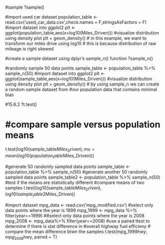 #sample
?sample()



#import used car dataset
population_table <- read.csv('used_car_data.csv',check.names = F,stringsAsFactors = F) 
#import dataset into ggplot2
plt <- ggplot(population_table,aes(x=log10(Miles_Driven))) 
#visualize distribution using density plot
plt + geom_density() 
# in this example, we want to transform our miles drive using log10 
# this is because distribution of raw mileage is right skewed 

#create a sample dataset using dplyr's sample_n() function
?sample_n()

#randomly sample 50 data points
sample_table <- population_table %>% sample_n(50) 
#import dataset into ggplot2
plt <- ggplot(sample_table,aes(x=log10(Miles_Driven))) 
#visualize distribution using density plot
plt + geom_density() 
# by using sample_n we can create a random sample dataset from 
#our population data that contains minimal bias 

#15.6.2
?t.test()

# #compare sample versus population means
t.test(log10(sample_table$Miles_Driven),mu=mean(log10(population_table$Miles_Driven)))


#generate 50 randomly sampled data points
sample_table <- population_table %>% sample_n(50)
#generate another 50 randomly sampled data points
sample_table2 <- population_table %>% sample_n(50) 
#test if the means are statistically different #compare means of two samples
t.test(log10(sample_table$Miles_Driven),log10(sample_table2$Miles_Driven)) 

#import dataset
mpg_data <- read.csv('mpg_modified.csv')
#select only data points where the year is 1999
mpg_1999 <- mpg_data %>% filter(year==1999)
##select only data points where the year is 2008
mpg_2008 <- mpg_data%>% filter(year==2008)
#use a paired ttest to determine if there is stat difference in
#overall highway fuel efficieny
# compare the mean difference btwn the samples 
t.test(mpg_1999$hwy, mpg_2008$hwy, paired = T)
